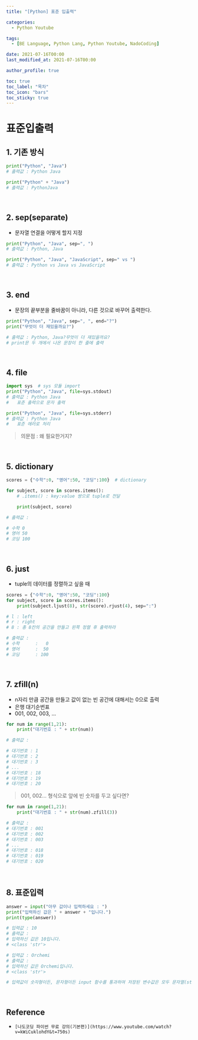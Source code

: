 ```yaml
---
title: "[Python] 표준 입출력"

categories:
  - Python Youtube

tags:
  - [BE Language, Python Lang, Python Youtube, NadoCoding]

date: 2021-07-16T00:00
last_modified_at: 2021-07-16T00:00

author_profile: true

toc: true
toc_label: "목차"
toc_icon: "bars"
toc_sticky: true
---
```


# 표준입출력

## 1. 기존 방식

```python
print("Python", "Java")
# 출력값 : Python Java

print("Python" + "Java")
# 출력값 : PythonJava
```

<br />

## 2. sep(separate)

- 문자열 연결을 어떻게 할지 지정

```python
print("Python", "Java", sep=", ")
# 출력값 : Python, Java

print("Python", "Java", "JavaScript", sep=" vs ")
# 출력값 : Python vs Java vs JavaScript
```

<br />

## 3. end

- 문장의 끝부분을 줄바꿈이 아니라, 다른 것으로 바꾸어 출력한다.

```python
print("Python", "Java", sep=", ", end="?")
print("무엇이 더 재밌을까요?")

# 출력값 : Python, Java?무엇이 더 재밌을까요?
# print문 두 개에서 나온 문장이 한 줄에 출력
```

<br />

## 4. file

```python
import sys  # sys 모듈 import
print("Python", "Java", file=sys.stdout)
# 출력값 : Python Java
#   표준 출력으로 문자 출력

print("Python", "Java", file=sys.stderr)
# 출력값 : Python Java
#   표준 에러로 처리
```

> 의문점 : 왜 필요한거지?

<br />

## 5. dictionary

```python
scores = {"수학":0, "영어":50, "코딩":100}  # dictionary

for subject, score in scores.items():
    # .items() : key:value 쌍으로 tuple로 전달

    print(subject, score)

# 출력값 :

# 수학 0
# 영어 50
# 코딩 100
```

<br />

## 6. just

- tuple의 데이터를 정렬하고 싶을 때

```python
scores = {"수학":0, "영어":50, "코딩":100}
for subject, score in scores.items():
    print(subject.ljust(8), str(score).rjust(4), sep=":")

# l : left
# r : right
# 8 : 총 8칸의 공간을 만들고 왼쪽 정렬 후 출력하라

# 출력값 :
# 수학      :   0
# 영어      :  50
# 코딩      : 100
```

<br />

## 7. zfill(n)

- n자리 만큼 공간을 만들고 값이 없는 빈 공간에 대해서는 0으로 출력
- 은행 대기순번표
- 001, 002, 003, ...

```python
for num in range(1,21):
    print("대기번호 : " + str(num))

# 출력값 :

# 대기번호 : 1
# 대기번호 : 2
# 대기번호 : 3
# ...
# 대기번호 : 18
# 대기번호 : 19
# 대기번호 : 20
```

> 001, 002... 형식으로 앞에 빈 숫자를 두고 싶다면?

```python
for num in range(1,21):
    print("대기번호 : " + str(num).zfill(3))

# 출력값 :
# 대기번호 : 001
# 대기번호 : 002
# 대기번호 : 003
# ...
# 대기번호 : 018
# 대기번호 : 019
# 대기번호 : 020
```

<br />

## 8. 표준입력

```python
answer = input("아무 값이나 입력하세요 : ")
print("입력하신 값은 " + answer + "입니다.")
print(type(answer))

# 입력값 : 10
# 출력값 :
# 입력하신 값은 10입니다.
# <class 'str'>

# 입력값 : Orchemi
# 출력값 :
# 입력하신 값은 Orchemi입니다.
# <class 'str'>

# 입력값이 숫자형이든, 문자형이든 input 함수를 통과하여 저장된 변수값은 모두 문자열(str) 형태로 저장
```

<br />

## Reference

- `[나도코딩 파이썬 무료 강의(기본편)](https://www.youtube.com/watch?v=kWiCuklohdY&t=750s)`
